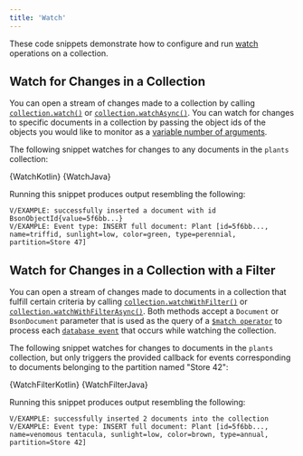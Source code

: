 ```yaml
---
title: 'Watch'
---
```


These code snippets demonstrate how to configure and run
[watch](https://docs.mongodb.com/manual/reference/method/db.collection.watch/)
operations on a collection.

## Watch for Changes in a Collection

You can open a stream of changes made to a collection by calling
[`collection.watch()`](https://docs.mongodb.com/realm-sdks/java/latest/io/realm/mongodb/mongo/MongoCollection.html#watch--)
or [`collection.watchAsync()`](https://docs.mongodb.com/realm-sdks/java/latest/io/realm/mongodb/mongo/MongoCollection.html#watchAsync--).
You can watch for changes to specific documents in a collection by passing the
object ids of the objects you would like to monitor as a
[variable number of arguments](https://kotlinlang.org/docs/reference/functions.html#variable-number-of-arguments-varargs).

The following snippet watches for changes to any documents in the
`plants` collection:

<Tabs groupId="java-sdk-languages">
    <TabItem value="kotlin" label="Kotlin">
        <CodeBlock language="kotlin">{WatchKotlin}</CodeBlock>
    </TabItem>
    <TabItem value="java" label="Java">
        <CodeBlock language="java">{WatchJava}</CodeBlock>
    </TabItem>
</Tabs>

Running this snippet produces output resembling the following:

```
V/EXAMPLE: successfully inserted a document with id BsonObjectId{value=5f6bb...}
V/EXAMPLE: Event type: INSERT full document: Plant [id=5f6bb..., name=triffid, sunlight=low, color=green, type=perennial, partition=Store 47]
```

## Watch for Changes in a Collection with a Filter

You can open a stream of changes made to documents in a collection that
fulfill certain criteria by calling [`collection.watchWithFilter()`](https://docs.mongodb.com/realm-sdks/java/latest/io/realm/mongodb/mongo/MongoCollection.html#watchWithFilter-BsonDocument-)
or [`collection.watchWithFilterAsync()`](https://docs.mongodb.com/realm-sdks/java/latest/io/realm/mongodb/mongo/MongoCollection.html#watchWithFilterAsync-Document-).
Both methods accept a `Document` or `BsonDocument` parameter that is
used as the query of a [`$match operator`](https://docs.mongodb.com/manual/reference/operator/aggregation/match/)
to process each [`database event`](https://docs.mongodb.com/realm/triggers/database-triggers/#std-label-database-events)
that occurs while watching the collection.

The following snippet watches for changes to documents in the
`plants` collection, but only triggers the provided callback for
events corresponding to documents belonging to the partition named
"Store 42":

<Tabs groupId="java-sdk-languages">
    <TabItem value="kotlin" label="Kotlin">
        <CodeBlock language="kotlin">{WatchFilterKotlin}</CodeBlock>
    </TabItem>
    <TabItem value="java" label="Java">
        <CodeBlock language="java">{WatchFilterJava}</CodeBlock>
    </TabItem>
</Tabs>

Running this snippet produces output resembling the following:

```
V/EXAMPLE: successfully inserted 2 documents into the collection
V/EXAMPLE: Event type: INSERT full document: Plant [id=5f6bb..., name=venomous tentacula, sunlight=low, color=brown, type=annual, partition=Store 42]
```